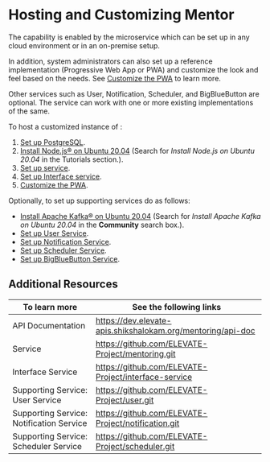 
# Hosting and Customizing Mentor

The <PartialExample mentored /> capability is enabled by the <PartialExample mentored /> microservice which can be set up in any cloud environment or in an on-premise setup. 

In addition, system administrators can also set up a reference implementation (Progressive Web App or PWA) and customize the look and feel based on the needs. See [Customize the PWA](https://github.com/ELEVATE-Project/mentoring-mobile-app/blob/master/README.md) to learn more.

Other services such as User, Notification, Scheduler, and BigBlueButton are optional. The <PartialExample mentored /> service can work with one or more existing implementations of the same.

To host a customized instance of <PartialExample mentored />:

1. [Set up PostgreSQL](https://github.com/ELEVATE-Project/mentoring/blob/master/README.md).
2. [Install Node.js® on Ubuntu 20.04](https://serverspace.io) (Search for *Install Node.js on Ubuntu 20.04* in the Tutorials section.).
3. [Set up <PartialExample mentored /> service](https://github.com/ELEVATE-Project/mentoring/blob/master/README.md).
4. [Set up Interface service](https://github.com/ELEVATE-Project/interface-service/blob/main/README.md).
5. [Customize the PWA](https://github.com/ELEVATE-Project/mentoring-mobile-app/blob/master/README.md).

Optionally, to set up supporting services do as follows:

* [Install  Apache Kafka® on Ubuntu 20.04](https://www.digitalocean.com/community) (Search for *Install Apache Kafka on Ubuntu 20.04* in the **Community** search box.).
* <a href="/userservice/settingup-userservice" target="_self">Set up User Service</a>.
* <a href="/notificationservice/settingup-notificationservice" target="_self">Set up Notification Service</a>.
* <a href="/schedulerservice/settingup-schedulerservice" target="_self">Set up Scheduler Service</a>.
* [Set up BigBlueButton Service](https://github.com/ELEVATE-Project/mentoring/blob/master/README.md).

## Additional Resources

|To learn more| See the following links|
|--------------|-----------|
|API Documentation|https://dev.elevate-apis.shikshalokam.org/mentoring/api-doc|
|<PartialExample mentored /> Service|https://github.com/ELEVATE-Project/mentoring.git|
|Interface Service|https://github.com/ELEVATE-Project/interface-service|
|Supporting Service: User Service|https://github.com/ELEVATE-Project/user.git|
|Supporting Service: Notification Service|https://github.com/ELEVATE-Project/notification.git|
|Supporting Service: Scheduler Service|https://github.com/ELEVATE-Project/scheduler.git|

